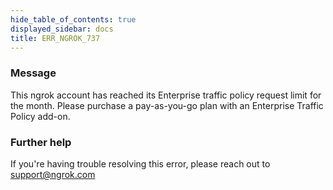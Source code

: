 ```yaml
---
hide_table_of_contents: true
displayed_sidebar: docs
title: ERR_NGROK_737
---
```


### Message

This ngrok account has reached its Enterprise traffic policy request limit for the month. Please purchase a pay-as-you-go plan with an Enterprise Traffic Policy add-on.

<ErrorDetails />

### Further help

If you're having trouble resolving this error, please reach out to [support@ngrok.com](mailto:support@ngrok.com?subject=Help%20with%20ERR_NGROK_737)
